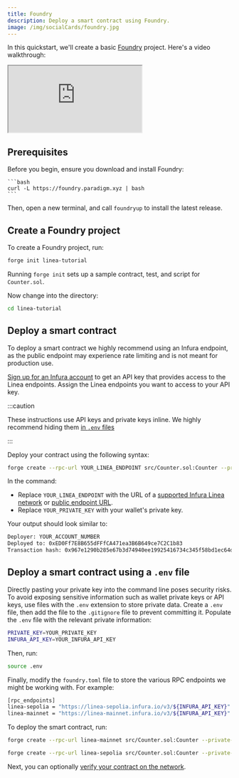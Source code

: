 ```yaml
---
title: Foundry
description: Deploy a smart contract using Foundry.
image: /img/socialCards/foundry.jpg
---
```



In this quickstart, we'll create a basic [Foundry](https://book.getfoundry.sh/) project. Here's a video walkthrough:

<div class="center-container">
    <div class="video-container">
      <iframe
        class="video-iframe"
        src="https://www.youtube.com/embed/TO9XhLCoqgg"
        title="How to deploy a smart contract on Linea with Foundry"
        allow="accelerometer; autoplay; clipboard-write; encrypted-media; gyroscope; picture-in-picture; web-share"
        allowFullScreen></iframe>
    </div>
</div>

## Prerequisites

Before you begin, ensure you download and install Foundry:

    ```bash
    curl -L https://foundry.paradigm.xyz | bash
    ```

Then, open a new terminal, and call `foundryup` to install the latest release.

## Create a Foundry project

To create a Foundry project, run:

```bash
forge init linea-tutorial
```

Running `forge init` sets up a sample contract, test, and script for `Counter.sol`.

Now change into the directory:

```bash
cd linea-tutorial
```

## Deploy a smart contract

To deploy a smart contract we highly recommend using an Infura endpoint, as the public endpoint may experience
rate limiting and is not meant for production use.

[Sign up for an Infura account](https://docs.infura.io/api/getting-started) to get an API key that
provides access to the Linea endpoints. Assign the Linea endpoints you want to access to your API key.

:::caution

These instructions use API keys and private keys inline. We highly recommend hiding them
[in `.env` files](#deploy-a-smart-contract-using-a-env-file)

:::

Deploy your contract using the following syntax:

```bash
forge create --rpc-url YOUR_LINEA_ENDPOINT src/Counter.sol:Counter --private-key YOUR_PRIVATE_KEY
```

In the command:

- Replace `YOUR_LINEA_ENDPOINT` with the URL of a
    [supported Infura Linea network](https://docs.infura.io/api/networks/linea/choose-a-network)
    or [public endpoint URL](../info-contracts.mdx#network-information).
- Replace `YOUR_PRIVATE_KEY` with your wallet's private key.

Your output should look similar to:

```bash
Deployer: YOUR_ACCOUNT_NUMBER
Deployed to: 0xED0Ff7E8B655dFFfCA471ea3B6B649ce7C2C1b83
Transaction hash: 0x967e1290b285e67b3d74940ee19925416734c345f58bd1ec64dcea134647d7ee
```

## Deploy a smart contract using a `.env` file

Directly pasting your private key into the command line poses security risks. To avoid exposing sensitive
information such as wallet private keys or API keys, use files with the `.env` extension to store private
data. Create a `.env` file, then add the file to the `.gitignore` file to prevent committing it. Populate
the `.env` file with the relevant private information:

```bash
PRIVATE_KEY=YOUR_PRIVATE_KEY
INFURA_API_KEY=YOUR_INFURA_API_KEY
```

Then, run:

```bash
source .env
```

Finally, modify the `foundry.toml` file to store the various RPC endpoints we might be working with. For example:

```bash
[rpc_endpoints]
linea-sepolia = "https://linea-sepolia.infura.io/v3/${INFURA_API_KEY}"
linea-mainnet = "https://linea-mainnet.infura.io/v3/${INFURA_API_KEY}"
```

To deploy the smart contract, run:

<Tabs className="my-tabs">
  <TabItem value="Mainnet" label="Mainnet" default>

```bash
forge create --rpc-url linea-mainnet src/Counter.sol:Counter --private-key $PRIVATE_KEY
```

</TabItem>

<TabItem value="Sepolia" label="Sepolia">

```bash
forge create --rpc-url linea-sepolia src/Counter.sol:Counter --private-key $PRIVATE_KEY
```

  </TabItem>
</Tabs>

Next, you can optionally [verify your contract on the network](../verify-smart-contract/foundry.mdx).
